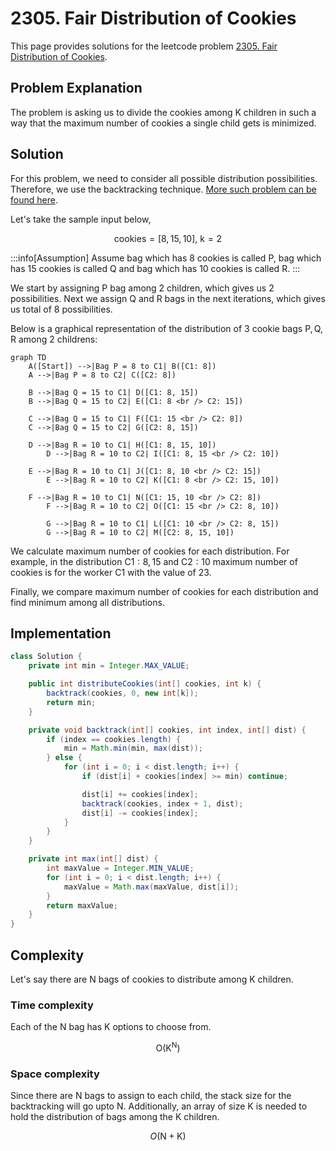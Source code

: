
# 2305. Fair Distribution of Cookies

This page provides solutions for the leetcode problem [2305. Fair Distribution of Cookies](https://leetcode.com/problems/fair-distribution-of-cookies/description/).

## Problem Explanation 

The problem is asking us to divide the cookies among $\text{K}$ children in such a way that the maximum number of cookies a single child gets is minimized.

## Solution

For this problem, we need to consider all possible distribution possibilities. Therefore, we use the backtracking technique. [More such problem can be found here](/data-structures-and-algorithms/backtracking).


Let's take the sample input below,

$$
\text{cookies} = [8,15,10], \ \text{k} = 2
$$

:::info[Assumption]
Assume bag which has $8$ cookies is called $\text{P}$, bag which has $15$ cookies is called $\text{Q}$ and bag which has $10$ cookies is called $\text{R}$.
:::

We start by assigning $\text{P}$ bag among $2$ children, which gives us $2$ possibilities. Next we assign $\text{Q}$ and $\text{R}$ bags in the next iterations, which gives us total of $8$ possibilities.

Below is a graphical representation of the distribution of $3$ cookie bags $\text{P}, \text{Q}, \text{R}$ among $2$ childrens: 

<div style={{textAlign:"center"}}>

```mermaid
graph TD
    A([Start]) -->|Bag P = 8 to C1| B([C1: 8])
    A -->|Bag P = 8 to C2| C([C2: 8])
	
    B -->|Bag Q = 15 to C1| D([C1: 8, 15])
    B -->|Bag Q = 15 to C2| E([C1: 8 <br /> C2: 15])

    C -->|Bag Q = 15 to C1| F([C1: 15 <br /> C2: 8])
    C -->|Bag Q = 15 to C2| G([C2: 8, 15])

    D -->|Bag R = 10 to C1| H([C1: 8, 15, 10])
		D -->|Bag R = 10 to C2| I([C1: 8, 15 <br /> C2: 10])

    E -->|Bag R = 10 to C1| J([C1: 8, 10 <br /> C2: 15])
		E -->|Bag R = 10 to C2| K([C1: 8 <br /> C2: 15, 10])

    F -->|Bag R = 10 to C1| N([C1: 15, 10 <br /> C2: 8])
		F -->|Bag R = 10 to C2| O([C1: 15 <br /> C2: 8, 10])

		G -->|Bag R = 10 to C1| L([C1: 10 <br /> C2: 8, 15])
		G -->|Bag R = 10 to C2| M([C2: 8, 15, 10])
``` 
</div>

We calculate maximum number of cookies for each distribution. For example, in the distribution $\text{C1}: 8, 15$ and $\text{C2}:10$ maximum number of cookies is for the worker $\text{C1}$ with the value of $23$. 

Finally, we compare maximum number of cookies for each distribution and find minimum among all distributions.


## Implementation
<Tabs>
  <TabItem value="Java" label="Java" default>

```java
class Solution {
    private int min = Integer.MAX_VALUE;

    public int distributeCookies(int[] cookies, int k) {
        backtrack(cookies, 0, new int[k]);
        return min;
    }

    private void backtrack(int[] cookies, int index, int[] dist) {
        if (index == cookies.length) {
            min = Math.min(min, max(dist));
        } else {
            for (int i = 0; i < dist.length; i++) {
                if (dist[i] + cookies[index] >= min) continue;

                dist[i] += cookies[index]; 
                backtrack(cookies, index + 1, dist);
                dist[i] -= cookies[index];
            }
        }
    }

    private int max(int[] dist) {
        int maxValue = Integer.MIN_VALUE;
        for (int i = 0; i < dist.length; i++) {
            maxValue = Math.max(maxValue, dist[i]);
        }
        return maxValue;
    }
}
```
</TabItem>
</Tabs>


## Complexity

Let's say there are $\text{N}$ bags of cookies to distribute among $\text{K}$ children.

### Time complexity 

Each of the $\text{N}$ bag has $\text{K}$ options to choose from.

$$
\text{O}(\text{K} ^ \text{N})
$$



### Space complexity

Since there are $\text{N}$ bags to assign to each child, the stack size for the backtracking will go upto $\text{N}$. Additionally, an array of size $\text{K}$ is needed to hold the distribution of bags among the $\text{K}$ children.

$$
O(\text{N} + \text{K})
$$

